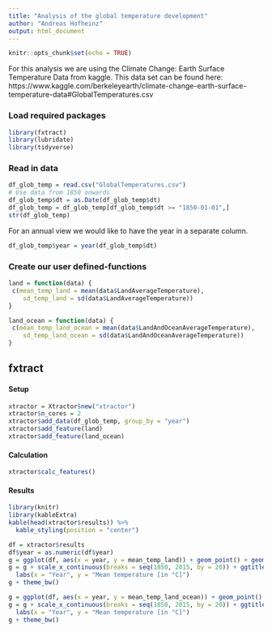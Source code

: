 ```yaml
---
title: "Analysis of the global temperature development"
author: "Andreas Hofheinz"
output: html_document
---
```


```r
knitr::opts_chunk$set(echo = TRUE)
```

For this analysis we are using the Climate Change: Earth Surface Temperature Data from kaggle.
This data set can be found here: 
https://www.kaggle.com/berkeleyearth/climate-change-earth-surface-temperature-data#GlobalTemperatures.csv

### Load required packages
```r
library(fxtract)
library(lubridate)
library(tidyverse)
```


### Read in data
```r
df_glob_temp = read.csv("GlobalTemperatures.csv")
# Use data from 1850 onwards
df_glob_temp$dt = as.Date(df_glob_temp$dt)
df_glob_temp = df_glob_temp[df_glob_temp$dt >= "1850-01-01",]
str(df_glob_temp)
```

For an annual view we would like to have the year in a separate column.
```r
df_glob_temp$year = year(df_glob_temp$dt)
```



### Create our user defined-functions
```r
land = function(data) {
 c(mean_temp_land = mean(data$LandAverageTemperature),
    sd_temp_land = sd(data$LandAverageTemperature))
}

land_ocean = function(data) {
 c(mean_temp_land_ocean = mean(data$LandAndOceanAverageTemperature),
    sd_temp_land_ocean = sd(data$LandAndOceanAverageTemperature))
}
```


## fxtract

#### Setup
```r
xtractor = Xtractor$new("xtractor")
xtractor$n_cores = 2
xtractor$add_data(df_glob_temp, group_by = "year")
xtractor$add_feature(land)
xtractor$add_feature(land_ocean)
```

#### Calculation
```r
xtractor$calc_features()
```

#### Results
```r
library(knitr)
library(kableExtra)
kable(head(xtractor$results)) %>%
  kable_styling(position = "center")
```


```r
df = xtractor$results
df$year = as.numeric(df$year)
g = ggplot(df, aes(x = year, y = mean_temp_land)) + geom_point() + geom_smooth(method = "loess", color = "red")
g = g + scale_x_continuous(breaks = seq(1850, 2015, by = 20)) + ggtitle("Development of average global temperature on land") + 
  labs(x = "Year", y = "Mean temperature [in °C]")
g + theme_bw()
```


```r
g = ggplot(df, aes(x = year, y = mean_temp_land_ocean)) + geom_point() + geom_smooth(method = "loess", color = "red")
g = g + scale_x_continuous(breaks = seq(1850, 2015, by = 20)) + ggtitle("Development of average global temperature for land and ocean") + 
  labs(x = "Year", y = "Mean temperature [in °C]")
g + theme_bw()
```




